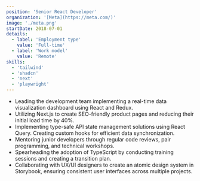 ```yaml
---
position: 'Senior React Developer'
organization: '[Meta](https://meta.com/)'
image: './meta.png'
startDate: 2018-07-01
details:
  - label: 'Employment type'
    value: 'Full-time'
  - label: 'Work model'
    value: 'Remote'
skills:
  - 'tailwind'
  - 'shadcn'
  - 'next'
  - 'playwright'
---
```


- Leading the development team implementing a real-time data visualization dashboard using React and Redux.
- Utilizing Next.js to create SEO-friendly product pages and reducing their initial load time by 40%.
- Implementing type-safe API state management solutions using React Query. Creating custom hooks for efficient data synchronization.
- Mentoring junior developers through regular code reviews, pair programming, and technical workshops.
- Spearheading the adoption of TypeScript by conducting training sessions and creating a transition plan.
- Collaborating with UX/UI designers to create an atomic design system in Storybook, ensuring consistent user interfaces across multiple projects.
